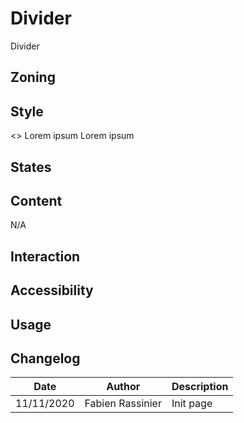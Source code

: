 
<Meta title="Components/Divider" />

# Divider

Divider

## Zoning

## Style

<Canvas>
	<Story name="default">
		<>
			Lorem ipsum
			<Divider />
			Lorem ipsum
		</>
	</Story>
</Canvas>

## States

## Content

N/A

## Interaction

## Accessibility

## Usage

## Changelog

| Date       | Author           | Description |
| ---------- | ---------------- | ----------- |
| 11/11/2020 | Fabien Rassinier | Init page   |
